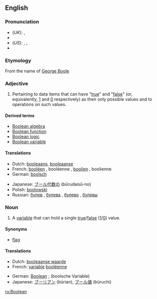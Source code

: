 {{See|boolean}}
==English==

{{wikipedia}}

===Pronunciation===
*(''UK''): {{IPA|/ˈbuːliən/  ''or'' /buːˈliən/}} , {{SAMPA|/"bu:li@n/ ''or'' /bu:"li@n/}}
*{{audio|en-uk-Boolean.ogg|Audio (UK)}}
*(''US''): {{AHD|bo͞oʹliən ''or'' bo͞oliʹən}}, {{IPA|/ˈbuliən/  ''or'' /buˈliən/}} , {{SAMPA|/"buli@n/ ''or'' /bu"li@n/}}
*{{audio|en-us-Boolean.ogg|Audio (US)}}

===Etymology===
From the name of [[w:George Boole|George Boole]]

===Adjective===
{{en-adj|-}}

# {{context|logic|computing}} Pertaining to data items that can have "[[true]]" and "[[false]]" (or, equivalently, [[1]] and [[0]] respectively) as their only possible values and to operations on such values.

====Derived terms====
*[[Boolean algebra]]
*[[Boolean function]]
*[[Boolean logic]]
*[[Boolean variable]]

====Translations====
{{trans-top|logic: pertaining to data items that have values "true" and "false"}}
*Dutch: [[booleaans]], [[booleaanse]]
*French: [[booléen]] {{m}}, booléenne {{f}}, [[boolien]] {{m}}, boolienne {{f}}
*German: [[boolsch]]
{{trans-mid}}
*Japanese: [[ブール代数の]] (būrudaisū-no)
*Polish: [[boolowski]]
*Russian: [[булев]] {{m}}, [[булева]] {{f}}, [[булево]] {{n}}, [[булевы]] {{p}}
{{trans-bottom}}

===Noun===
{{en-noun}}

# {{context|logic|computing}} A [[variable]] that can hold a single [[true]]/[[false]] ([[1]]/[[0]]) value.

====Synonyms====
*{{italbrac-colon|Boolean variable}} [[flag]]

====Translations====
{{trans-top|logic: a variable}}
*Dutch: [[booleaanse waarde]]
*French: [[variable]] [[booléenne]] {{f}}
{{trans-mid}}
*German: [[Boolean#German|Boolean]] {{m}}; (boolsche Variable) {{f}}
*Japanese: [[ブーリアン]] (būrian), [[ブール値]] (būruchi)
{{trans-bottom}}

[[ru:Boolean]]
